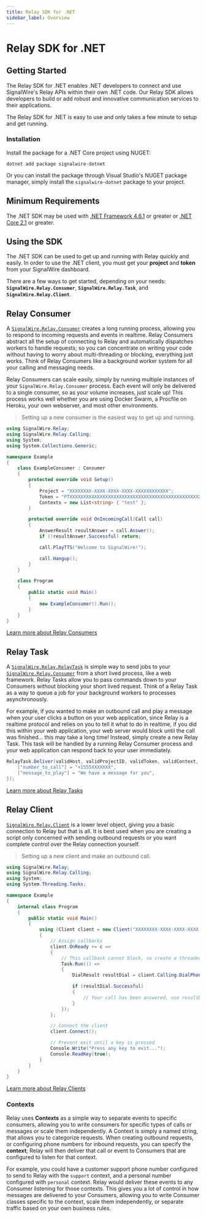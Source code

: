 ```yaml
---
title: Relay SDK for .NET
sidebar_label: Overview
---
```


[net-core-2-1]: https://docs.microsoft.com/en-us/dotnet/core/
[net-framework-4-6-1]: https://docs.microsoft.com/en-us/dotnet/framework/get-started/system-requirements
[calling]: ./calling/
[relay-client]: ./relay-client
[relay-consumer]: ./consumer
[messaging]: ./messaging/
[task]: ./task/
[signalwire-signalwire-dotnet]: https://github.com/signalwire/signalwire-dotnet

# Relay SDK for .NET

## Getting Started

The Relay SDK for .NET enables .NET developers to connect and use SignalWire's Relay APIs within their own .NET code. Our Relay SDK allows developers to build or add robust and innovative communication services to their applications.

The Relay SDK for .NET is easy to use and only takes a few minute to setup and get running.


### Installation

Install the package for a .NET Core project using NUGET:

```shell
dotnet add package signalwire-dotnet
```

Or you can install the package through Visual Studio's NUGET package manager, simply install the `signalwire-dotnet` package to your project.

## Minimum Requirements

The .NET SDK may be used with [.NET Framework 4.6.1][net-framework-4-6-1] or greater or [.NET Core 2.1][net-core-2-1] or greater.

## Using the SDK

The .NET SDK can be used to get up and running with Relay quickly and easily. In order to use the .NET client, you must get your **project** and **token** from your SignalWire dashboard.

There are a few ways to get started, depending on your needs: **`SignalWire.Relay.Consumer`**, **`SignalWire.Relay.Task`**, and **`SignalWire.Relay.Client`**.

## Relay Consumer

A [`SignalWire.Relay.Consumer`][relay-consumer] creates a long running process, allowing you to respond to incoming requests and events in realtime. Relay Consumers abstract all the setup of connecting to Relay and automatically dispatches workers to handle requests; so you can concentrate on writing your code without having to worry about multi-threading or blocking, everything just works. Think of Relay Consumers like a background worker system for all your calling and messaging needs.

Relay Consumers can scale easily, simply by running multiple instances of your `SignalWire.Relay.Consumer` process. Each event will only be delivered to a single consumer, so as your volume increases, just scale up! This process works well whether you are using Docker Swarm, a Procfile on Heroku, your own webserver, and most other environments.

> Setting up a new consumer is the easiest way to get up and running.

```csharp
using SignalWire.Relay;
using SignalWire.Relay.Calling;
using System;
using System.Collections.Generic;

namespace Example
{
    class ExampleConsumer : Consumer
    {
        protected override void Setup()
        {
            Project = "XXXXXXXX-XXXX-XXXX-XXXX-XXXXXXXXXXXX";
            Token = "PTXXXXXXXXXXXXXXXXXXXXXXXXXXXXXXXXXXXXXXXXXXXXXXXX";
            Contexts = new List<string> { "test" };
        }

        protected override void OnIncomingCall(Call call)
        {
            AnswerResult resultAnswer = call.Answer();
            if (!resultAnswer.Successful) return;

            call.PlayTTS("Welcome to SignalWire!");

            call.Hangup();
        }
    }

    class Program
    {
        public static void Main()
        {
            new ExampleConsumer().Run();
        }
    }
}
```

[Learn more about Relay Consumers][relay-consumer]

## Relay Task

A [`SignalWire.Relay.RelayTask`][task] is simple way to send jobs to your [`SignalWire.Relay.Consumer`][relay-consumer] from a short lived process, like a web framework. Relay Tasks allow you to pass commands down to your Consumers without blocking your short lived request. Think of a Relay Task as a way to queue a job for your background workers to processes asynchronously.

For example, if you wanted to make an outbound call and play a message when your user clicks a button on your web application, since Relay is a realtime protocol and relies on you to tell it what to do in realtime, if you did this within your web application, your web server would block until the call was finished... this may take a long time! Instead, simply create a new Relay Task. This task will be handled by a running Relay Consumer process and your web application can respond back to your user immediately.

```csharp
RelayTask.Deliver(validHost, validProjectID, validToken, validContext, new JObject {
    ["number_to_call"] = "+1555XXXXXXX",
    ["message_to_play"] = "We have a message for you",
});
```

[Learn more about Relay Tasks][task]

## Relay Client

[`SignalWire.Relay.Client`][relay-client] is a lower level object, giving you a basic connection to Relay but that is all. It is best used when you are creating a script only concerned with sending outbound requests or you want complete control over the Relay connection yourself.

> Setting up a new client and make an outbound call.

```csharp
using SignalWire.Relay;
using SignalWire.Relay.Calling;
using System;
using System.Threading.Tasks;

namespace Example
{
    internal class Program
    {
        public static void Main()
        {
            using (Client client = new Client("XXXXXXXX-XXXX-XXXX-XXXX-XXXXXXXXXXXX", "PTXXXXXXXXXXXXXXXXXXXXXXXXXXXXXXXXXXXXXXXXXXXXXXXX"))
            {
                // Assign callbacks
                client.OnReady += c =>
                {
                    // This callback cannot block, so create a threaded task
                    Task.Run(() =>
                    {
                        DialResult resultDial = client.Calling.DialPhone("+1XXXXXXXXXX", "+1YYYYYYYYYY");

                        if (resultDial.Successful)
                        {
                            // Your call has been answered, use resultDial.Call to access it
                        }
                    });
                };

                // Connect the client
                client.Connect();

                // Prevent exit until a key is pressed
                Console.Write("Press any key to exit...");
                Console.ReadKey(true);
            }
        }
    }
}
```

[Learn more about Relay Clients][relay-client]

### Contexts

Relay uses **Contexts** as a simple way to separate events to specific consumers, allowing you to write consumers for specific types of calls or messages or scale them independently. A Context is simply a named string, that allows you to categorize requests. When creating outbound requests, or configuring phone numbers for inbound requests, you can specify the **context**; Relay will then deliver that call or event to Consumers that are configured to listen for that context.

For example, you could have a customer support phone number configured to send to Relay with the `support` context, and a personal number configured with `personal` context. Relay would deliver these events to any Consumer listening for those contexts. This gives you a lot of control in how messages are delivered to your Consumers, allowing you to write Consumer classes specific to the context, scale them independently, or separate traffic based on your own business rules.

